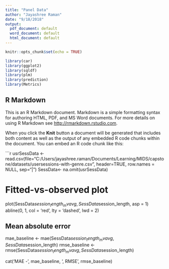 ---
title: "Panel Data"
author: "Jayashree Raman"
date: "9/18/2018"
output:
  pdf_document: default
  word_document: default
  html_document: default
---

```{r setup, include=FALSE}
knitr::opts_chunk$set(echo = TRUE)
```

```{r}
library(car)
library(ggplot2)
library(sqldf)
library(plm)
library(prediction)
library(Metrics)
```

## R Markdown

This is an R Markdown document. Markdown is a simple formatting syntax for authoring HTML, PDF, and MS Word documents. For more details on using R Markdown see <http://rmarkdown.rstudio.com>.

When you click the **Knit** button a document will be generated that includes both content as well as the output of any embedded R code chunks within the document. You can embed an R code chunk like this:

```{r}
usrSessData <- read.csv(file="C:/Users/jayashree.raman/Documents/Learning/MIDS/capstone/datasets/usersessions-with-genre.csv", header=TRUE, row.names = NULL, sep="|")
SessData<- na.omit(usrSessData)

# Fitted-vs-observed plot
plot(SessData$session_length_mvavg, SessData$session_length, asp = 1)
abline(0, 1, col = 'red', lty = 'dashed', lwd = 2)

## Mean absolute error
mae_baseline <- mae(SessData$session_length_mvavg, SessData$session_length)
rmse_baseline <- rmse(SessData$session_length_mvavg, SessData$session_length)

cat('MAE - ', mae_baseline, ', RMSE ', rmse_baseline)